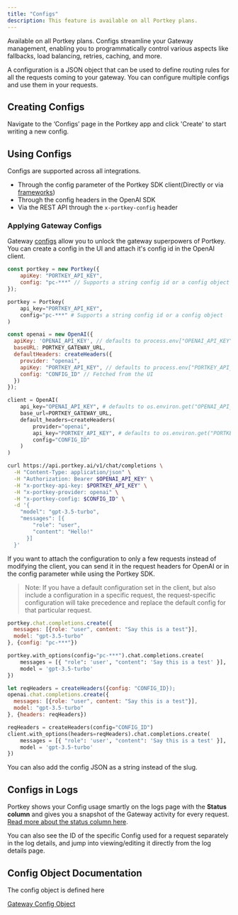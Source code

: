 ```yaml
---
title: "Configs"
description: This feature is available on all Portkey plans.
---
```

<Info>
Available on all Portkey plans.
</Info>
Configs streamline your Gateway management, enabling you to programmatically control various aspects like fallbacks, load balancing, retries, caching, and more.

A configuration is a JSON object that can be used to define routing rules for all the requests coming to your gateway. You can configure multiple configs and use them in your requests.

## Creating Configs

Navigate to the ‘Configs’ page in the Portkey app and click 'Create' to start writing a new config.

## Using Configs

Configs are supported across all integrations.

* Through the config parameter of the Portkey SDK client(Directly or via [frameworks](/integrations/llms))
* Through the config headers in the OpenAI SDK
* Via the REST API through the `x-portkey-config` header

### Applying Gateway Configs

Gateway [configs](/product/ai-gateway/configs) allow you to unlock the gateway superpowers of Portkey. You can create a config in the UI and attach it's config id in the OpenAI client.

<Tabs>
  <Tab title="NodeJS">

```js
const portkey = new Portkey({
    apiKey: "PORTKEY_API_KEY",
    config: "pc-***" // Supports a string config id or a config object
});
```
  </Tab>
  <Tab title="Python">

```py
portkey = Portkey(
    api_key="PORTKEY_API_KEY",
    config="pc-***" # Supports a string config id or a config object
)
```
  </Tab>
  <Tab title="OpenAI NodeJS">

```js
const openai = new OpenAI({
  apiKey: 'OPENAI_API_KEY', // defaults to process.env["OPENAI_API_KEY"],
  baseURL: PORTKEY_GATEWAY_URL,
  defaultHeaders: createHeaders({
    provider: "openai",
    apiKey: "PORTKEY_API_KEY", // defaults to process.env["PORTKEY_API_KEY"]
    config: "CONFIG_ID" // Fetched from the UI
  })
});
```
  </Tab>
  <Tab title="OpenAI Python">

```python
client = OpenAI(
    api_key="OPENAI_API_KEY", # defaults to os.environ.get("OPENAI_API_KEY")
    base_url=PORTKEY_GATEWAY_URL,
    default_headers=createHeaders(
        provider="openai",
        api_key="PORTKEY_API_KEY", # defaults to os.environ.get("PORTKEY_API_KEY")
        config="CONFIG_ID"
    )
)
```
  </Tab>
<Tab title="REST API">

```sh
curl https://api.portkey.ai/v1/chat/completions \
  -H "Content-Type: application/json" \
  -H "Authorization: Bearer $OPENAI_API_KEY" \
  -H "x-portkey-api-key: $PORTKEY_API_KEY" \
  -H "x-portkey-provider: openai" \
  -H "x-portkey-config: $CONFIG_ID" \
  -d '{
    "model": "gpt-3.5-turbo",
    "messages": [{
        "role": "user",
        "content": "Hello!"
      }]
  }'
```
  </Tab>
</Tabs>

If you want to attach the configuration to only a few requests instead of modifying the client, you can send it in the request headers for OpenAI or in the config parameter while using the Portkey SDK.

> Note: If you have a default configuration set in the client, but also include a configuration in a specific request, the request-specific configuration will take precedence and replace the default config for that particular request.

<Tabs>
  <Tab title="NodeJS">

```js
portkey.chat.completions.create({
  messages: [{role: "user", content: "Say this is a test"}],
  model: "gpt-3.5-turbo"
}, {config: "pc-***"})
```
  </Tab>
  <Tab title="Python">

```py
portkey.with_options(config="pc-***").chat.completions.create(
    messages = [{ "role": 'user', "content": 'Say this is a test' }],
    model = 'gpt-3.5-turbo'
})
```
  </Tab>
  <Tab title="OpenAI NodeJS">

```js
let reqHeaders = createHeaders({config: "CONFIG_ID});
openai.chat.completions.create({
  messages: [{role: "user", content: "Say this is a test"}],
  model: "gpt-3.5-turbo"
}, {headers: reqHeaders})
```
  </Tab>
  <Tab title="OpenAI Python">

```py
reqHeaders = createHeaders(config="CONFIG_ID")
client.with_options(headers=reqHeaders).chat.completions.create(
    messages = [{ "role": 'user', "content": 'Say this is a test' }],
    model = 'gpt-3.5-turbo'
})
```
  </Tab>
</Tabs>


<Info>
You can also add the config JSON as a string instead of the slug.
</Info>

## Configs in Logs

Portkey shows your Config usage smartly on the logs page with the **Status column** and gives you a snapshot of the Gateway activity for every request. [Read more about the status column here](https://portkey.ai/docs/product/observability/logs#request-status-guide).

You can also see the ID of the specific Config used for a request separately in the log details, and jump into viewing/editing it directly from the log details page.

## Config Object Documentation

The config object is defined here

[Gateway Config Object](/api-reference/config-object)
